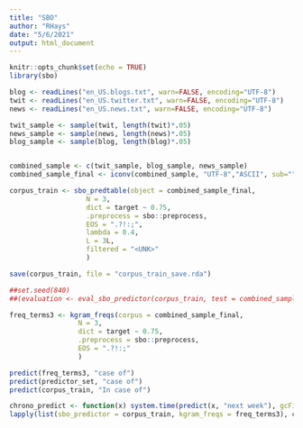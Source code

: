 ---
title: "SBO"
author: "RHays"
date: "5/6/2021"
output: html_document
---

```{r setup, include=FALSE}
knitr::opts_chunk$set(echo = TRUE)
library(sbo)
```

```{r}

blog <- readLines("en_US.blogs.txt", warn=FALSE, encoding="UTF-8")
twit <- readLines("en_US.twitter.txt", warn=FALSE, encoding="UTF-8")
news <- readLines("en_US.news.txt", warn=FALSE, encoding="UTF-8")

twit_sample <- sample(twit, length(twit)*.05)
news_sample <- sample(news, length(news)*.05)
blog_sample <- sample(blog, length(blog)*.05)



```

```{r}
combined_sample <- c(twit_sample, blog_sample, news_sample)
combined_sample_final <- iconv(combined_sample, "UTF-8","ASCII", sub="")

corpus_train <- sbo_predtable(object = combined_sample_final, 
                   N = 3, 
                   dict = target ~ 0.75, 
                   .preprocess = sbo::preprocess, 
                   EOS = ".?!:;", 
                   lambda = 0.4, 
                   L = 3L, 
                   filtered = "<UNK>" 
                   )

save(corpus_train, file = "corpus_train_save.rda")
```

```{r}



##set.seed(840)
##(evaluation <- eval_sbo_predictor(corpus_train, test = combined_sample))
```

```{r}
freq_terms3 <- kgram_freqs(corpus = combined_sample_final, 
                 N = 3, 
                 dict = target ~ 0.75,
                 .preprocess = sbo::preprocess,
                 EOS = ".?!:;"
                 )
```
```{r}
predict(freq_terms3, "case of")
predict(predictor_set, "case of")
predict(corpus_train, "In case of")

```


```{r}
chrono_predict <- function(x) system.time(predict(x, "next week"), gcFirst = TRUE)
lapply(list(sbo_predictor = corpus_train, kgram_freqs = freq_terms3), chrono_predict)
```




